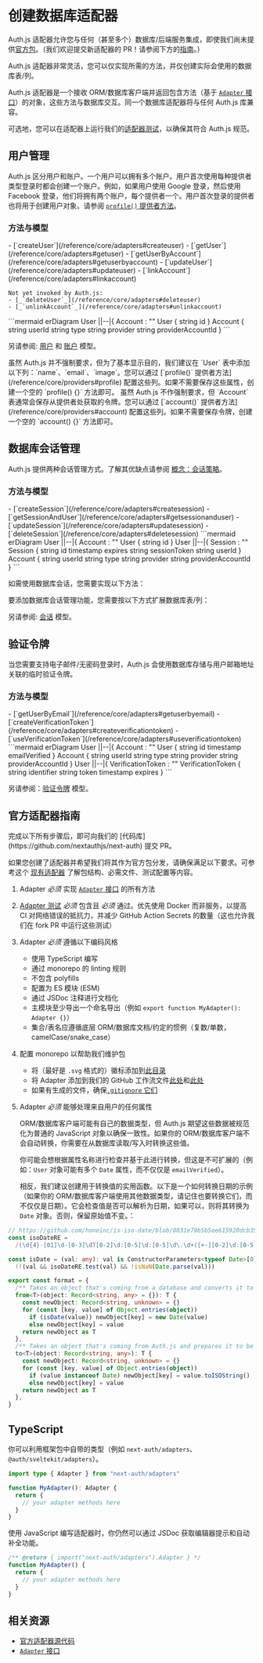 
# 创建数据库适配器

Auth.js 适配器允许您与任何（甚至多个）数据库/后端服务集成，即使我们尚未提供[官方包](https://github.com/nextauthjs/next-auth/tree/main/packages)。（我们欢迎提交新适配器的 PR！请参阅下方的[指南](#official-adapter-guidelines)。）

Auth.js 适配器非常灵活，您可以仅实现所需的方法，并仅创建实际会使用的数据库表/列。

Auth.js 适配器是一个接收 ORM/数据库客户端并返回包含方法（基于 [`Adapter` 接口](/reference/core/adapters#adapter)）的对象，这些方法与数据库交互。同一个数据库适配器将与任何 Auth.js 库兼容。

可选地，您可以在适配器上运行我们的[适配器测试](https://github.com/nextauthjs/next-auth/blob/main/packages/utils/adapter.ts)，以确保其符合 Auth.js 规范。

## 用户管理

Auth.js 区分用户和账户。一个用户可以拥有多个账户。用户首次使用每种提供者类型登录时都会创建一个账户。例如，如果用户使用 Google 登录，然后使用 Facebook 登录，他们将拥有两个账户，每个提供者一个。用户首次登录的提供者也将用于创建用户对象。请参阅 [`profile()` 提供者方法](/reference/core/providers#profile)。

### 方法与模型

<div style={{display: "grid", gridTemplateColumns: "1fr 1fr"}}>
  <span>
    - [`createUser`](/reference/core/adapters#createuser)
    - [`getUser`](/reference/core/adapters#getuser)
    - [`getUserByAccount`](/reference/core/adapters#getuserbyaccount)
    - [`updateUser`](/reference/core/adapters#updateuser)
    - [`linkAccount`](/reference/core/adapters#linkaccount)

    Not yet invoked by Auth.js:
    - [_`deleteUser`_](/reference/core/adapters#deleteuser)
    - [_`unlinkAccount`_](/reference/core/adapters#unlinkaccount)

  </span>
  ```mermaid
  erDiagram
      User ||--|{ Account : ""
      User {
        string id
      }
      Account {
        string userId
        string type
        string provider
        string providerAccountId
      }
  ```
</div>

另请参阅: [用户](/concepts/database-models#user) 和 [账户](/concepts/database-models#account) 模型。

<Callout type="info">
  虽然 Auth.js 并不强制要求，但为了基本显示目的，我们建议在 `User`
  表中添加以下列：`name`、`email`、`image`。您可以通过 [`profile()`
  提供者方法](/reference/core/providers#profile)
  配置这些列。如果不需要保存这些属性，创建一个空的 `profile() {}` 方法即可。
</Callout>

<Callout type="info">
  虽然 Auth.js 不作强制要求，但 `Account`
  表通常会保存从提供者处获取的令牌。您可以通过 [`account()`
  提供者方法](/reference/core/providers#account)
  配置这些列。如果不需要保存令牌，创建一个空的 `account() {}` 方法即可。
</Callout>

## 数据库会话管理

Auth.js 提供两种会话管理方式。了解其优缺点请参阅 [概念：会话策略](/concepts/session-strategies)。

### 方法与模型

<div style={{display: "grid", gridTemplateColumns: "1fr 1fr"}}>
  <span>
    - [`createSession`](/reference/core/adapters#createsession)
    - [`getSessionAndUser`](/reference/core/adapters#getsessionanduser)
    - [`updateSession`](/reference/core/adapters#updatesession)
    - [`deleteSession`](/reference/core/adapters#deletesession)
  </span>
  ```mermaid
  erDiagram
      User ||--|{ Account : ""
      User {
        string id
      }
      User ||--|{ Session : ""
      Session {
        string id
        timestamp expires
        string sessionToken
        string userId
      }
      Account {
        string userId
        string type
        string provider
        string providerAccountId
      }
  ```
</div>

如需使用数据库会话，您需要实现以下方法：

要添加数据库会话管理功能，您需要按以下方式扩展数据库表/列：

另请参阅: [会话](/concepts/database-models#session) 模型。

## 验证令牌

当您需要支持电子邮件/无密码登录时，Auth.js 会使用数据库存储与用户邮箱地址关联的临时验证令牌。

### 方法与模型

<div style={{display: "grid", gridTemplateColumns: "1fr 1fr"}}>
  <span>
    - [`getUserByEmail`](/reference/core/adapters#getuserbyemail)
    - [`createVerificationToken`](/reference/core/adapters#createverificationtoken)
    - [`useVerificationToken`](/reference/core/adapters#useverificationtoken)
  </span>
  ```mermaid
  erDiagram
      User ||--|{ Account : ""
      User {
        string id
        timestamp emailVerified
      }
      Account {
        string userId
        string type
        string provider
        string providerAccountId
      }
      User ||--|{ VerificationToken : ""
      VerificationToken {
        string identifier
        string token
        timestamp expires
      }
  ```
</div>

另请参阅：[验证令牌](/concepts/database-models#verification-token) 模型。

## 官方适配器指南

<Callout type="info">
  完成以下所有步骤后，即可向我们的
  [代码库](https://github.com/nextauthjs/next-auth) 提交 PR。
</Callout>

如果您创建了适配器并希望我们将其作为官方包分发，请确保满足以下要求。可参考这个 [现有适配器](https://github.com/nextauthjs/next-auth/tree/main/packages/adapter-prisma) 了解包结构、必需文件、测试配置等内容。

1. Adapter _必须_ 实现 [`Adapter` 接口](/reference/core/adapters#adapter) 的所有方法
1. [Adapter 测试](https://github.com/nextauthjs/next-auth/blob/main/packages/utils/adapter.ts) _必须_ 包含且 _必须_ 通过。优先使用 Docker 而非服务，以提高 CI 对网络错误的抵抗力，并减少 GitHub Action Secrets 的数量（这也允许我们在 fork PR 中运行这些测试）
1. Adapter _必须_ 遵循以下编码风格

   - 使用 TypeScript 编写
   - 通过 monorepo 的 linting 规则
   - 不包含 polyfills
   - 配置为 ES 模块 (ESM)
   - 通过 JSDoc 注释进行文档化
   - 主模块至少导出一个命名导出（例如 `export function MyAdapter(): Adapter {}`）
   - 集合/表名应遵循底层 ORM/数据库文档/约定的惯例（复数/单数，camelCase/snake_case）

1. 配置 monorepo 以帮助我们维护包

   - 将（最好是 `.svg` 格式的）徽标添加到[此目录](https://github.com/nextauthjs/next-auth/tree/main/docs/public/img/adapters)
   - 将 Adapter 添加到我们的 GitHub 工作流文件[此处](https://github.com/nextauthjs/next-auth/tree/main/.github/workflows/release.yml#L12)和[此处](https://github.com/nextauthjs/next-auth/tree/main/.github/pr-labeler.yml)
   - 如果有生成的文件，确保[`.gitignore` 它们](https://github.com/nextauthjs/next-auth/tree/main/.gitignore#L58)

1. Adapter _必须_ 能够处理来自用户的任何属性

   ORM/数据库客户端可能有自己的数据类型，但 Auth.js 期望这些数据被规范化为普通的 JavaScript 对象以确保一致性。如果你的 ORM/数据库客户端不会自动转换，你需要在从数据库读取/写入时转换这些值。

   你可能会想根据属性名称进行检查并基于此进行转换，但这是不可扩展的（例如：`User` 对象可能有多个 `Date` 属性，而不仅仅是 `emailVerified`）。

   相反，我们建议创建用于转换值的实用函数。以下是一个如何转换日期的示例（如果你的 ORM/数据库客户端使用其他数据类型，请记住也要转换它们，而不仅仅是日期）。它会检查值是否可以解析为日期，如果可以，则将其转换为 `Date` 对象。否则，保留原始值不变。：

```ts
// https://github.com/honeinc/is-iso-date/blob/8831e79b5b5ee615920dcb350a355ffc5cbf7aed/index.js#L5
const isoDateRE =
  /(\d{4}-[01]\d-[0-3]\dT[0-2]\d:[0-5]\d:[0-5]\d\.\d+([+-][0-2]\d:[0-5]\d|Z))|(\d{4}-[01]\d-[0-3]\dT[0-2]\d:[0-5]\d:[0-5]\d([+-][0-2]\d:[0-5]\d|Z))|(\d{4}-[01]\d-[0-3]\dT[0-2]\d:[0-5]\d([+-][0-2]\d:[0-5]\d|Z))/

const isDate = (val: any): val is ConstructorParameters<typeof Date>[0] =>
  !!(val && isoDateRE.test(val) && !isNaN(Date.parse(val)))

export const format = {
  /** Takes an object that's coming from a database and converts it to plain JavaScript. */
  from<T>(object: Record<string, any> = {}): T {
    const newObject: Record<string, unknown> = {}
    for (const [key, value] of Object.entries(object))
      if (isDate(value)) newObject[key] = new Date(value)
      else newObject[key] = value
    return newObject as T
  },
  /** Takes an object that's coming from Auth.js and prepares it to be written to the database. */
  to<T>(object: Record<string, any>): T {
    const newObject: Record<string, unknown> = {}
    for (const [key, value] of Object.entries(object))
      if (value instanceof Date) newObject[key] = value.toISOString()
      else newObject[key] = value
    return newObject as T
  },
}
```

## TypeScript

你可以利用框架包中自带的类型（例如 `next-auth/adapters`、`@auth/sveltekit/adapters`）。

```ts
import type { Adapter } from "next-auth/adapters"

function MyAdapter(): Adapter {
  return {
    // your adapter methods here
  }
}
```

使用 JavaScript 编写适配器时，你仍然可以通过 JSDoc 获取编辑器提示和自动补全功能。

```js {1}
/** @return { import("next-auth/adapters").Adapter } */
function MyAdapter() {
  return {
    // your adapter methods here
  }
}
```

## 相关资源

- [官方适配器源代码](https://github.com/nextauthjs/next-auth/tree/main/packages)
- [`Adapter` 接口](/reference/core/adapters#adapter)

